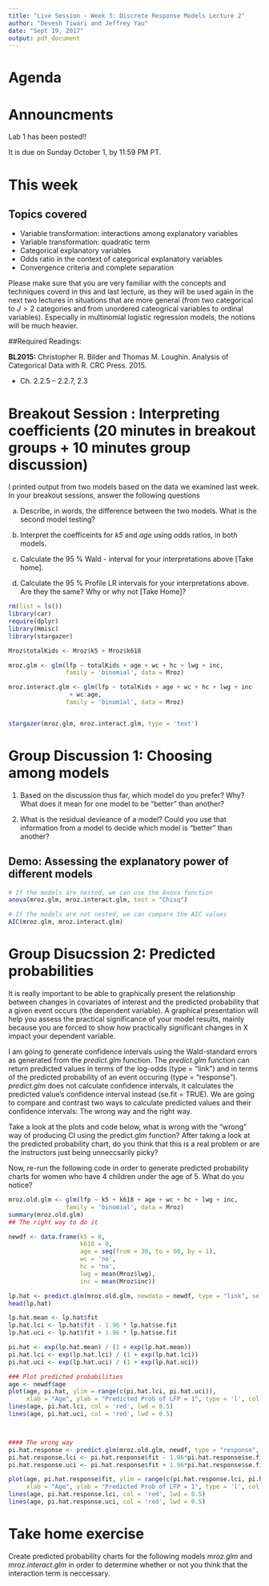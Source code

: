 ```yaml
---
title: "Live Session - Week 3: Discrete Response Models Lecture 2"
author: "Devesh Tiwari and Jeffrey Yau"
date: "Sept 19, 2017"
output: pdf_document
---
```


# Agenda


# Announcments

Lab 1 has been posted!!

It is due on Sunday October 1, by 11:59 PM PT.


# This week

## Topics covered

* Variable transformation: interactions among explanatory variables
* Variable transformation: quadratic term
* Categorical explanatory variables
* Odds ratio in the context of categorical explanatory variables
* Convergence criteria and complete separation

Please make sure that you are very familiar with the concepts and techniques coverd in this and last lecture, as they will be used again in the next two lectures in situations that are more general (from two categorical to $J > 2$ categories and from unordered cateogrical variables to ordinal variables). Especially in multinomial logistic regression models, the notions will be much heavier.

##Required Readings:

**BL2015:** Christopher R. Bilder and Thomas M. Loughin. Analysis of Categorical Data with R. CRC Press. 2015.

  - Ch. 2.2.5 – 2.2.7, 2.3


\newpage
# Breakout Session : Interpreting coefficients (20 minutes in breakout groups + 10 minutes group discussion)

I printed output from two models based on the data we examined last week. In your breakout sessions, answer the following questions

(a) Describe, in words, the difference between the two models. What is the second model testing?

(b) Interpret the coefficeints for *k5* and *age* using odds ratios, in both models.

(c) Calculate the 95 \%  Wald - interval for your interpretations above [Take home].

(d) Calculate the 95 \% Profile LR intervals for your interpretations above. Are they the same? Why or why not [Take Home]? 

```r
rm(list = ls())
library(car)
require(dplyr)
library(Hmisc)
library(stargazer)

Mroz$totalKids <- Mroz$k5 + Mroz$k618

mroz.glm <- glm(lfp ~ totalKids + age + wc + hc + lwg + inc,
                family = 'binomial', data = Mroz)

mroz.interact.glm <- glm(lfp ~ totalKids + age + wc + hc + lwg + inc
                 + wc:age,
                family = 'binomial', data = Mroz)


stargazer(mroz.glm, mroz.interact.glm, type = 'text')
```

# Group Discussion 1: Choosing among models

(1) Based on the discussion thus far, which model do you prefer? Why? What does it mean for one model to be "better" than another?

(2) What is the residual devieance of a model? Could you use that information from a model to decide which model is "better" than another?

## Demo: Assessing the explanatory power of different models
```r
# If the models are nested, we can use the Anova function
anova(mroz.glm, mroz.interact.glm, test = "Chisq")

# If the models are not nested, we can compare the AIC values
AIC(mroz.glm, mroz.interact.glm)
```


# Group Disucssion 2: Predicted probabilities

It is really important to be able to graphically present the relationship between changes in covariates of interest and the predicted probability that a given event occurs (the dependent variable). A graphical presentation will help you assess the practical significance of your model results, mainly because you are forced to show how practically significant changes in X impact your dependent variable. 

I am going to generate confidence intervals using the Wald-standard errors as generated from the *predict.glm* function. The *predict.glm* function can return predicted values in terms of the log-odds (type = "link") and in terms of the predicted probability of an event occuring (type = "response"). *predict.glm* does not calculate confidence intervals, it calculates the predicted value's confidence interval instead (se.fit = TRUE). We are going to compare and contrast two ways to calculate predicted values and their confidence intervals: The wrong way and the right way.

Take a look at the plots and code below, what is wrong with the "wrong" way of producing CI using the predict.glm function? After taking a look at the predicted probability chart, do you think that this is a real problem or are the instructors just being unneccsarily picky?

Now, re-run the following code in order to generate predicted probability charts for women who have 4 children under the age of 5. What do you notice?

```r
mroz.old.glm <- glm(lfp ~ k5 + k618 + age + wc + hc + lwg + inc,
                family = 'binomial', data = Mroz)
summary(mroz.old.glm)
## The right way to do it

newdf <- data.frame(k5 = 0,
                    k618 = 0,
                    age = seq(from = 30, to = 60, by = 1),
                    wc = 'no',
                    hc = 'no',
                    lwg = mean(Mroz$lwg),
                    inc = mean(Mroz$inc))

lp.hat <- predict.glm(mroz.old.glm, newdata = newdf, type = "link", se.fit = TRUE)
head(lp.hat)

lp.hat.mean <- lp.hat$fit
lp.hat.lci <- lp.hat$fit - 1.96 * lp.hat$se.fit
lp.hat.uci <- lp.hat$fit + 1.96 * lp.hat$se.fit

pi.hat <- exp(lp.hat.mean) / (1 + exp(lp.hat.mean))
pi.hat.lci <- exp(lp.hat.lci) / (1 + exp(lp.hat.lci))
pi.hat.uci <- exp(lp.hat.uci) / (1 + exp(lp.hat.uci))

### Plot predicted probabilities
age <- newdf$age
plot(age, pi.hat, ylim = range(c(pi.hat.lci, pi.hat.uci)),
     xlab = "Age", ylab = "Predicted Prob of LFP = 1", type = 'l', col = 'red', lwd = 2)
lines(age, pi.hat.lci, col = 'red', lwd = 0.5)
lines(age, pi.hat.uci, col = 'red', lwd = 0.5)



#### The wrong way
pi.hat.response <- predict.glm(mroz.old.glm, newdf, type = "response", se.fit = TRUE)
pi.hat.response.lci <- pi.hat.response$fit - 1.96*pi.hat.response$se.fit
pi.hat.response.uci <- pi.hat.response$fit + 1.96*pi.hat.response$se.fit

plot(age, pi.hat.response$fit, ylim = range(c(pi.hat.response.lci, pi.hat.response.uci)),
     xlab = "Age", ylab = "Predicted Prob of LFP = 1", type = 'l', col = 'red', lwd = 2)
lines(age, pi.hat.response.lci, col = 'red', lwd = 0.5)
lines(age, pi.hat.response.uci, col = 'red', lwd = 0.5)

```


# Take home exercise

Create predicted probability charts for the following models *mroz.glm* and *mroz.interact.glm* in order to determine whether or not you think that the interaction term is neccessary. 
